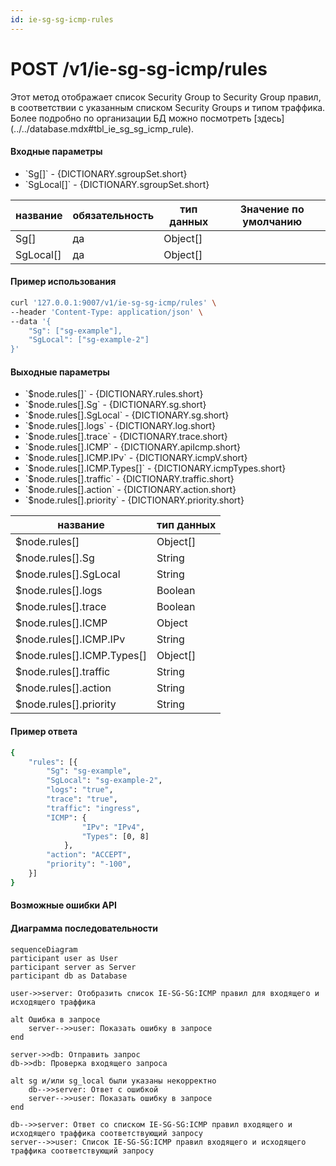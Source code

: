 ```yaml
---
id: ie-sg-sg-icmp-rules
---
```



# POST /v1/ie-sg-sg-icmp/rules

<div className="text-justify">
  Этот метод отображает список Security Group to Security Group правил, в соответствии с указанным списком Security
  Groups и типом траффика.
</div>

<div className="text-justify">
  Более подробно по организации БД можно посмотреть [здесь](../../database.mdx#tbl_ie_sg_sg_icmp_rule).
</div>

#### Входные параметры

<ul>
  <li>`Sg[]` - {DICTIONARY.sgroupSet.short}</li>
  <li>`SgLocal[]` - {DICTIONARY.sgroupSet.short}</li>
</ul>

<div className="scrollable-x">
  <table>
    <thead>
      <tr>
        <th rowSpan="2">название</th>
        <th rowSpan="2">обязательность</th>
        <th rowSpan="2">тип данных</th>
        <th rowSpan="2">Значение по умолчанию</th>
      </tr>
    </thead>
    <tbody>
      <tr>
        <td>Sg[]</td>
        <td>да</td>
        <td>Object[]</td>
        <td></td>
      </tr>
      <tr>
        <td>SgLocal[]</td>
        <td>да</td>
        <td>Object[]</td>
        <td></td>
      </tr>
    </tbody>
  </table>
</div>

<h4 className="custom-heading">Пример использования</h4>

```bash
curl '127.0.0.1:9007/v1/ie-sg-sg-icmp/rules' \
--header 'Content-Type: application/json' \
--data '{
    "Sg": ["sg-example"],
    "SgLocal": ["sg-example-2"]
}'
```

<h4 className="custom-heading">Выходные параметры</h4>

<ul>
  <li>`$node.rules[]` - {DICTIONARY.rules.short}</li>
  <li>`$node.rules[].Sg` - {DICTIONARY.sg.short}</li>
  <li>`$node.rules[].SgLocal` - {DICTIONARY.sg.short}</li>
  <li>`$node.rules[].logs` - {DICTIONARY.log.short}</li>
  <li>`$node.rules[].trace` - {DICTIONARY.trace.short}</li>
  <li>`$node.rules[].ICMP` - {DICTIONARY.apiIcmp.short}</li>
  <li>`$node.rules[].ICMP.IPv` - {DICTIONARY.icmpV.short}</li>
  <li>`$node.rules[].ICMP.Types[]` - {DICTIONARY.icmpTypes.short}</li>
  <li>`$node.rules[].traffic` - {DICTIONARY.traffic.short}</li>
  <li>`$node.rules[].action` - {DICTIONARY.action.short}</li>
  <li>`$node.rules[].priority` - {DICTIONARY.priority.short}</li>
</ul>

<div className="scrollable-x">
  <table>
    <thead>
      <tr>
        <th>название</th>
        <th>тип данных</th>
      </tr>
    </thead>
    <tbody>
      <tr>
        <td>$node.rules[]</td>
        <td>Object[]</td>
      </tr>
      <tr>
        <td>$node.rules[].Sg</td>
        <td>String</td>
      </tr>
      <tr>
        <td>$node.rules[].SgLocal</td>
        <td>String</td>
      </tr>
      <tr>
        <td>$node.rules[].logs</td>
        <td>Boolean</td>
      </tr>
      <tr>
        <td>$node.rules[].trace</td>
        <td>Boolean</td>
      </tr>
      <tr>
        <td>$node.rules[].ICMP</td>
        <td>Object</td>
      </tr>
      <tr>
        <td>$node.rules[].ICMP.IPv</td>
        <td>String</td>
      </tr>
      <tr>
        <td>$node.rules[].ICMP.Types[]</td>
        <td>Object[]</td>
      </tr>
      <tr>
        <td>$node.rules[].traffic</td>
        <td>String</td>
      </tr>
      <tr>
        <td>$node.rules[].action</td>
        <td>String</td>
      </tr>
      <tr>
        <td>$node.rules[].priority</td>
        <td>String</td>
      </tr>
    </tbody>
  </table>
</div>

<h4 className="custom-heading">Пример ответа</h4>

```bash
{
    "rules": [{
        "Sg": "sg-example",
        "SgLocal": "sg-example-2",
        "logs": "true",
        "trace": "true",
        "traffic": "ingress",
        "ICMP": {
                "IPv": "IPv4",
                "Types": [0, 8]
            },
        "action": "ACCEPT",
        "priority": "-100",
    }]
}
```

<h4 className="custom-heading">Возможные ошибки API</h4>

<Codes data={RESPOND_CODES.not_found} />

<h4 className="custom-heading">Диаграмма последовательности</h4>

<FancyboxDiagram>

```mermaid
sequenceDiagram
participant user as User
participant server as Server
participant db as Database

user->>server: Отобразить список IE-SG-SG:ICMP правил для входящего и исходящего траффика

alt Ошибка в запросе
    server-->>user: Показать ошибку в запросе
end

server->>db: Отправить запрос
db->>db: Проверка входящего запроса

alt sg и/или sg_local были указаны некорректно
    db-->>server: Ответ с ошибкой
    server-->>user: Показать ошибку в запросе
end

db-->>server: Ответ со списком IE-SG-SG:ICMP правил входящего и исходящего траффика соответствующий запросу
server-->>user: Список IE-SG-SG:ICMP правил входящего и исходящего траффика соответствующий запросу
```

</FancyboxDiagram>
